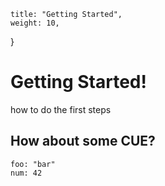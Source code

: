 	title: "Getting Started",
	weight: 10,
}

# Getting Started!

how to do the first steps

## How about some CUE?

```cue
foo: "bar"
num: 42
```
